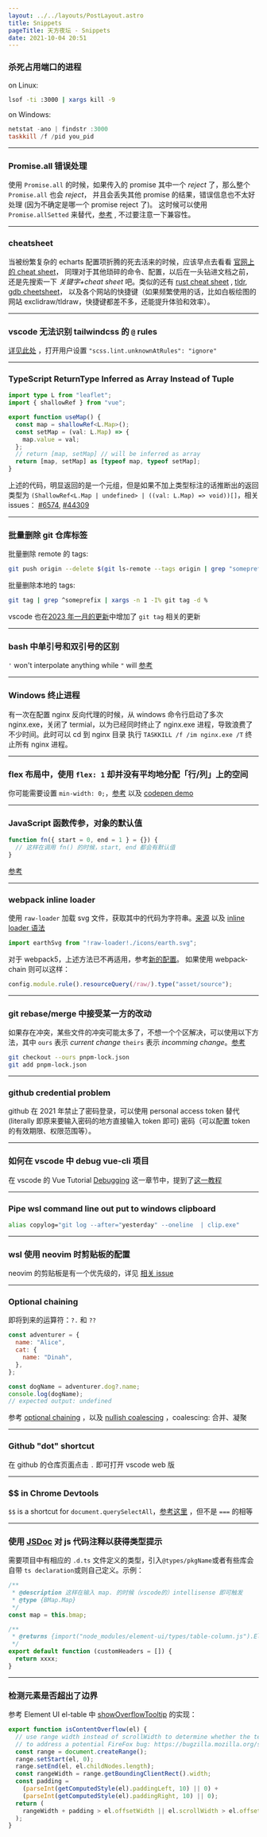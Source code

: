 ```yaml
---
layout: ../../layouts/PostLayout.astro
title: Snippets
pageTitle: 天方夜坛 - Snippets
date: 2021-10-04 20:51
---
```


### 杀死占用端口的进程

on Linux:

```bash
lsof -ti :3000 | xargs kill -9
```

on Windows:

```powershell
netstat -ano | findstr :3000
taskkill /f /pid you_pid
```

---

### Promise.all 错误处理

使用 `Promise.all` 的时候，如果传入的 promise 其中一个 _reject_ 了，那么整个 `Promise.all` 也会 _reject_，
并且会丢失其他 promise 的结果，错误信息也不太好处理 (因为不确定是哪一个 promise reject 了)。
这时候可以使用 `Promise.allSetted` 来替代，[参考](https://developer.mozilla.org/en-US/docs/Web/JavaScript/Reference/Global_Objects/Promise/allSettled)
, 不过要注意一下兼容性。

---

### cheatsheet

当被纷繁复杂的 echarts 配置项折腾的死去活来的时候，应该早点去看看 [官网上的 cheat sheet](https://echarts.apache.org/en/cheat-sheet.html)，
同理对于其他琐碎的命令、配置，以后在一头钻进文档之前，还是先搜索一下 _关键字+cheat sheet_ 吧。类似的还有
[rust cheat sheet](https://cheats.rs/)
, [tldr](https://tldr.sh/), [gdb cheetsheet](https://darkdust.net/files/GDB%20Cheat%20Sheet.pdf)，
以及各个网站的快捷键（如果频繁使用的话，比如白板绘图的网站 exclidraw/tldraw，快捷键都差不多，还能提升体验和效率）。

---

### vscode 无法识别 tailwindcss 的 `@` rules

[详见此处](https://github.com/tailwindlabs/tailwindcss/discussions/5258#discussioncomment-1979394)
，打开用户设置 `"scss.lint.unknownAtRules": "ignore"`

---

### TypeScript ReturnType Inferred as Array Instead of Tuple

```ts
import type L from "leaflet";
import { shallowRef } from "vue";

export function useMap() {
  const map = shallowRef<L.Map>();
  const setMap = (val: L.Map) => {
    map.value = val;
  };
  // return [map, setMap] // will be inferred as array
  return [map, setMap] as [typeof map, typeof setMap];
}
```

上述的代码，明显返回的是一个元组，但是如果不加上类型标注的话推断出的返回类型为
`(ShallowRef<L.Map | undefined> | ((val: L.Map) => void))[]`，相关 issues：
[#6574](https://github.com/microsoft/TypeScript/issues/6574#issuecomment-339185355), [#44309](https://github.com/microsoft/TypeScript/issues/44309)

---

### 批量删除 git 仓库标签

批量删除 remote 的 tags:

```bash
git push origin --delete $(git ls-remote --tags origin | grep "someprefix.*[^}]$" | cut -f 2)
```

批量删除本地的 tags:

```bash
git tag | grep ^someprefix | xargs -n 1 -I% git tag -d %
```

vscode 也在[2023 年一月的更新](https://code.visualstudio.com/updates/v1_75#_new-commands)中增加了
`git tag` 相关的更新

---

### bash 中单引号和双引号的区别

`'` won't interpolate anything while `"` will
[参考](https://stackoverflow.com/questions/6697753/difference-between-single-and-double-quotes-in-bash)

---

### Windows 终止进程

有一次在配置 nginx 反向代理的时候，从 windows 命令行启动了多次 nginx.exe，关闭了 termial，以为已经同时终止了
nginx.exe 进程，导致浪费了不少时间。此时可以 cd 到 nginx 目录
执行 `TASKKILL /f /im nginx.exe /T` 终止所有 nginx 进程。

---

### flex 布局中，使用 `flex: 1` 却并没有平均地分配「行/列」上的空间

你可能需要设置 `min-width: 0;`，[参考](https://stackoverflow.com/a/44782536/894参考) 以及
[codepen demo](https://codepen.io/daolanfler/pen/gOvVWYJ)

---

### JavaScript 函数传参，对象的默认值

```js
function fn({ start = 0, end = 1 } = {}) {
  // 这样在调用 fn() 的时候，start, end 都会有默认值
}
```

[参考](https://stackoverflow.com/a/894877/8947428)

---

### webpack inline loader

使用 `raw-loader` 加载 svg 文件，获取其中的代码为字符串。[来源](https://github.com/codesandbox/codesandbox-client/issues/747#issuecomment-443996080)
以及 [inline loader 语法](https://webpack.js.org/concepts/loaders/#inline)

```js
import earthSvg from "!raw-loader!./icons/earth.svg";
```

对于 webpack5，上述方法已不再适用，参考[新的配置](https://webpack.js.org/guides/asset-modules/#replacing-inline-loader-syntax)。
如果使用 webpack-chain 则可以这样：

```js
config.module.rule().resourceQuery(/raw/).type("asset/source");
```

---

### git rebase/merge 中接受某一方的改动

如果存在冲突，某些文件的冲突可能太多了，不想一个个区解决，可以使用以下方法，其中 `ours` 表示 _current change_
`theirs` 表示 _incomming change_。[参考](https://linuxpip.org/git-accept-all-incoming-changes/)

```bash
git checkout --ours pnpm-lock.json
git add pnpm-lock.json
```

---

### github credential problem

github 在 2021 年禁止了密码登录，可以使用 personal access token 替代 (literally 即原来要输入密码的地方直接输入
token 即可) 密码（可以配置 token 的有效期限、权限范围等）。

---

### 如何在 vscode 中 debug vue-cli 项目

在 vscode 的 Vue Tutorial [Debugging](https://code.visualstudio.com/docs/nodejs/vuejs-tutorial#_debugging)
这一章节中，提到了[这一教程](https://github.com/microsoft/vscode-recipes/tree/main/vuejs-cli)

---

### Pipe wsl command line out put to windows clipboard

```bash
alias copylog="git log --after="yesterday" --oneline  | clip.exe"
```

---

### wsl 使用 neovim 时剪贴板的配置

neovim 的剪贴板是有一个优先级的，详见 [相关 issue](https://github.com/neovim/neovim/wiki/FAQ#how-to-use-the-windows-clipboard-from-wsl)

---

### Optional chaining

即将到来的运算符：`?.` 和 `??`

```js
const adventurer = {
  name: "Alice",
  cat: {
    name: "Dinah",
  },
};

const dogName = adventurer.dog?.name;
console.log(dogName);
// expected output: undefined
```

参考 [optional chaining](https://developer.mozilla.org/en-US/docs/Web/JavaScript/Reference/Operators/Optional_chaining)
，以及 [nullish coalescing](https://developer.mozilla.org/en-US/docs/Web/JavaScript/Reference/Operators/Nullish_coalescing_operator)
，coalescing: 合并、凝聚

---

### Github "dot" shortcut

在 github 的仓库页面点击 `.` 即可打开 vscode web 版

---

### $$ in Chrome Devtools

`$$` is a shortcut for `document.querySelectAll`，[参考这里](https://medium.com/frontmen/art-of-debugging-with-chrome-devtools-ab7b5fd8e0b4)
，但不是 `===` 的相等

---

### 使用 [JSDoc](https://jsdoc.app/) 对 js 代码注释以获得类型提示

需要项目中有相应的 `.d.ts` 文件定义的类型，引入`@types/pkgName`或者有些库会自带 `ts declaration`或则自己定义。示例：

```js
/**
 * @description 这样在输入 map. 的时候（vscode的）intellisense 即可触发
 * @type {BMap.Map}
 */
const map = this.bmap;

/**
 * @returns {import("node_modules/element-ui/types/table-column.js").ElTableColumn[]}
 */
export default function (customHeaders = []) {
  return xxxx;
}
```

---

### 检测元素是否超出了边界

参考 Element UI el-table 中 [showOverflowTooltip](https://github.com/ElemeFE/element/blob/50a464ea555c0711d1c47efa31c3cff742ededf1/packages/table/src/table-body.js#L252)
的实现：

```js
export function isContentOverflow(el) {
  // use range width instead of scrollWidth to determine whether the text is overflowing
  // to address a potential FireFox bug: https://bugzilla.mozilla.org/show_bug.cgi?id=1074543#c3
  const range = document.createRange();
  range.setStart(el, 0);
  range.setEnd(el, el.childNodes.length);
  const rangeWidth = range.getBoundingClientRect().width;
  const padding =
    (parseInt(getComputedStyle(el).paddingLeft, 10) || 0) +
    (parseInt(getComputedStyle(el).paddingRight, 10) || 0);
  return (
    rangeWidth + padding > el.offsetWidth || el.scrollWidth > el.offsetWidth
  );
}
```
